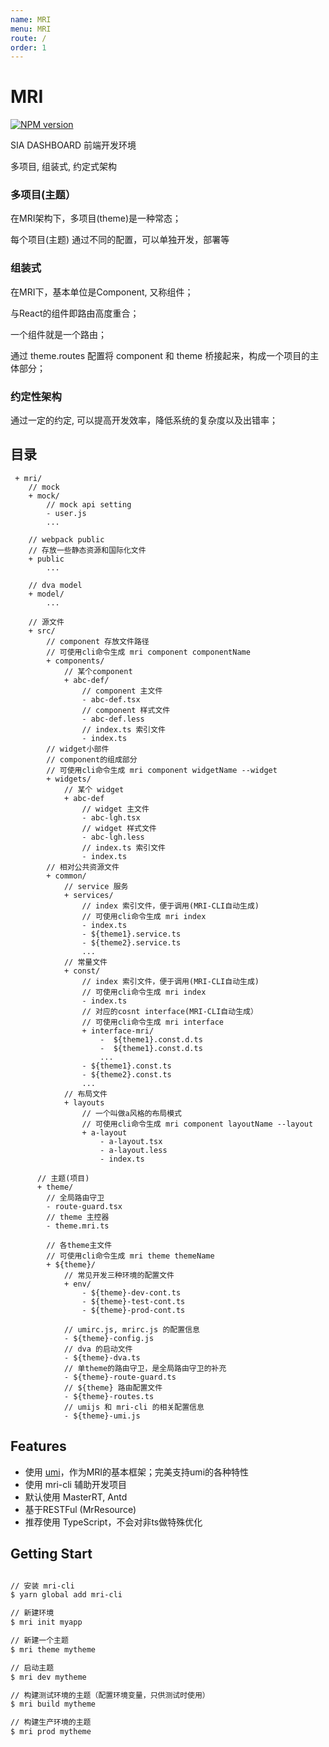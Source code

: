 ```yaml
---
name: MRI
menu: MRI
route: /
order: 1
---
```


# MRI

[![NPM version](https://img.shields.io/npm/v/masterrt.svg?style=flat)](https://npmjs.org/package/masterrt)

SIA DASHBOARD 前端开发环境

多项目, 组装式, 约定式架构

### 多项目(主题）

在MRI架构下，多项目(theme)是一种常态；

每个项目(主题) 通过不同的配置，可以单独开发，部署等

### 组装式

在MRI下，基本单位是Component, 又称组件；

与React的组件即路由高度重合；

一个组件就是一个路由；

通过 theme.routes 配置将 component 和 theme 桥接起来，构成一个项目的主体部分；

### 约定性架构

通过一定的约定, 可以提高开发效率，降低系统的复杂度以及出错率；

## 目录

```
 + mri/
    // mock
    + mock/
        // mock api setting
        - user.js
        ...

    // webpack public
    // 存放一些静态资源和国际化文件
    + public
        ...

    // dva model
    + model/
        ...

    // 源文件
    + src/
        // component 存放文件路径
        // 可使用cli命令生成 mri component componentName
        + components/
            // 某个component
            + abc-def/
                // component 主文件
                - abc-def.tsx
                // component 样式文件
                - abc-def.less
                // index.ts 索引文件
                - index.ts
        // widget小部件
        // component的组成部分
        // 可使用cli命令生成 mri component widgetName --widget
        + widgets/
            // 某个 widget
            + abc-def
                // widget 主文件
                - abc-lgh.tsx
                // widget 样式文件
                - abc-lgh.less
                // index.ts 索引文件
                - index.ts
        // 相对公共资源文件
        + common/
            // service 服务
            + services/
                // index 索引文件，便于调用(MRI-CLI自动生成)
                // 可使用cli命令生成 mri index
                - index.ts
                - ${theme1}.service.ts
                - ${theme2}.service.ts
                ...
            // 常量文件
            + const/
                // index 索引文件，便于调用(MRI-CLI自动生成)
                // 可使用cli命令生成 mri index
                - index.ts
                // 对应的cosnt interface(MRI-CLI自动生成）
                // 可使用cli命令生成 mri interface
                + interface-mri/
                    -  ${theme1}.const.d.ts
                    -  ${theme1}.const.d.ts
                    ...
                - ${theme1}.const.ts
                - ${theme2}.const.ts
                ...
            // 布局文件
            + layouts
                // 一个叫做a风格的布局模式
                // 可使用cli命令生成 mri component layoutName --layout
                + a-layout
                    - a-layout.tsx
                    - a-layout.less
                    - index.ts

      // 主题(项目)
      + theme/
        // 全局路由守卫
        - route-guard.tsx
        // theme 主控器
        - theme.mri.ts

        // 各theme主文件
        // 可使用cli命令生成 mri theme themeName
        + ${theme}/
            // 常见开发三种环境的配置文件
            + env/
                - ${theme}-dev-cont.ts
                - ${theme}-test-cont.ts
                - ${theme}-prod-cont.ts

            // umirc.js, mrirc.js 的配置信息
            - ${theme}-config.js
            // dva 的启动文件
            - ${theme}-dva.ts
            // 单theme的路由守卫，是全局路由守卫的补充
            - ${theme}-route-guard.ts
            // ${theme} 路由配置文件
            - ${theme}-routes.ts
            // umijs 和 mri-cli 的相关配置信息
            - ${theme}-umi.js

```

## Features

* 使用 [umi](https://github.com/umijs/umi)，作为MRI的基本框架；完美支持umi的各种特性
* 使用 mri-cli 辅助开发项目
* 默认使用 MasterRT, Antd
* 基于RESTFul (MrResource)
* 推荐使用 TypeScript，不会对非ts做特殊优化

## Getting Start

``` bash

// 安装 mri-cli
$ yarn global add mri-cli

// 新建环境
$ mri init myapp

// 新建一个主题
$ mri theme mytheme

// 启动主题
$ mri dev mytheme

// 构建测试环境的主题（配置环境变量，只供测试时使用）
$ mri build mytheme

// 构建生产环境的主题
$ mri prod mytheme

```
